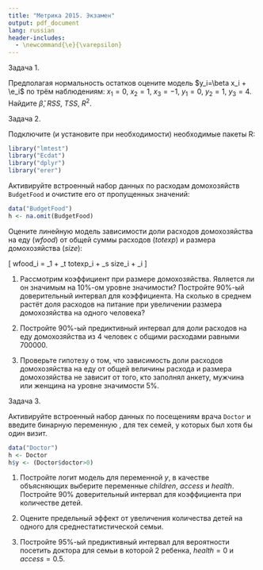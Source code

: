 ```yaml
---
title: "Метрика 2015. Экзамен"
output: pdf_document
lang: russian
header-includes: 
  - \newcommand{\e}{\varepsilon}
---
```


Задача 1. 

Предполагая нормальность остатков оцените модель $y_i=\beta x_i + \e_i$ по трём наблюдениям: $x_1=0$, $x_2=1$, $x_3=-1$, $y_1=0$, $y_2=1$, $y_3=4$. Найдите $\hat{\beta}$, $RSS$, $TSS$, $R^2$.


Задача 2.

Подключите (и установите при необходимости) необходимые пакеты R:
```r
library("lmtest")
library("Ecdat")
library("dplyr")
library("erer")
```

Активируйте встроенный набор данных по расходам домохозяйств `BudgetFood` и очистите его от пропущенных значений:
```r
data("BudgetFood")
h <- na.omit(BudgetFood)
```

Оцените линейную модель зависимости доли расходов домохозяйства на еду ($wfood$)
от общей суммы расходов ($totexp$) и размера домохозяйства ($size$):
  

\[
wfood_i = \beta_1 + \beta_t  totexp_i + \beta_s size_i + \varepsilon_i
\]


1. Рассмотрим коэффициент при размере домохозяйства. Является ли он значимым на 10%-ом уровне значимости? Постройте 90%-ый доверительный интервал для коэффициента. На сколько в среднем растёт доля расходов на питание при увеличении размера домохозяйства на одного человека?

2. Постройте 90%-ый предиктивный интервал для доли расходов на еду 
домохозяйства из 4 человек с общими расходами равными 700000.

3. Проверьте гипотезу о том, что зависимость доли расходов домохозяйства на еду от общей величины расхода и размера домохозяйства не зависит от того, кто заполнял анкету, мужчина или женщина на уровне значимости 5%.

Задача 3.

Активируйте встроенный набор данных по посещениям врача `Doctor` и введите бинарную переменную \verb|y|, для тех семей, у которых был хотя бы один визит.

```r
data("Doctor")
h <- Doctor
h$y <- (Doctor$doctor>0)
```

1. Постройте логит модель для переменной $y$, в качестве объясняющих выберите переменные $children$, $access$ и $health$. Постройте 90\% доверительный интервал для коэффициента при количестве детей.

2. Оцените предельный эффект от увеличения количества детей на одного для среднестатистической семьи.

3. Постройте 95%-ый предиктивный интервал для вероятности посетить доктора для семьи в которой 2 ребенка, $health=0$ и $access=0.5$.


